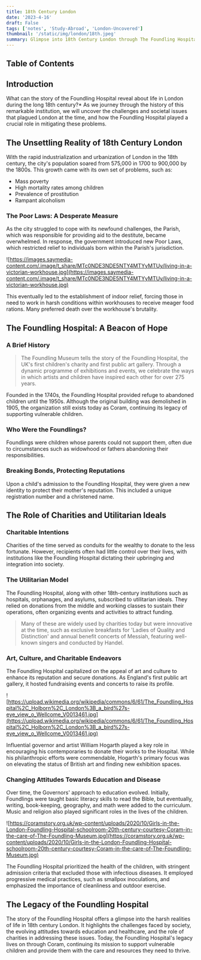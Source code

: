 ```yaml
---
title: 18th Century London
date: '2023-4-16'
draft: False
tags: ['notes', 'Study-Abroad', 'London-Uncovered']
thumbnail: '/static/img/london/18th.jpeg'
summary: Glimpse into 18th Century London through The Foundling Hospital Story
---
```


## Table of Contents

<TOCInline toc={props.toc} exclude="Table of Contents" toHeading={5} />

## Introduction

What can the story of the Foundling Hospital reveal about life in London during the long 18th century?\* As we journey through the history of this remarkable institution, we will uncover the challenges and societal issues that plagued London at the time, and how the Foundling Hospital played a crucial role in mitigating these problems.

## The Unsettling Reality of 18th Century London

With the rapid industrialization and urbanization of London in the 18th century, the city's population soared from 575,000 in 1700 to 900,000 by the 1800s. This growth came with its own set of problems, such as:

- Mass poverty
- High mortality rates among children
- Prevalence of prostitution
- Rampant alcoholism

### The Poor Laws: A Desperate Measure

As the city struggled to cope with its newfound challenges, the Parish, which was responsible for providing aid to the destitute, became overwhelmed. In response, the government introduced new Poor Laws, which restricted relief to individuals born within the Parish's jurisdiction.

![https://images.saymedia-content.com/.image/t_share/MTc0NDE3NDE5NTY4MTYyMTUy/living-in-a-victorian-workhouse.jpg](https://images.saymedia-content.com/.image/t_share/MTc0NDE3NDE5NTY4MTYyMTUy/living-in-a-victorian-workhouse.jpg)

This eventually led to the establishment of indoor relief, forcing those in need to work in harsh conditions within workhouses to receive meager food rations. Many preferred death over the workhouse's brutality.

## The Foundling Hospital: A Beacon of Hope

### A Brief History

> The Foundling Museum tells the story of the Foundling Hospital, the UK's first children's charity and first public art gallery. Through a dynamic programme of exhibitions and events, we celebrate the ways in which artists and children have inspired each other for over 275 years.

Founded in the 1740s, the Foundling Hospital provided refuge to abandoned children until the 1950s. Although the original building was demolished in 1905, the organization still exists today as Coram, continuing its legacy of supporting vulnerable children.

### Who Were the Foundlings?

Foundlings were children whose parents could not support them, often due to circumstances such as widowhood or fathers abandoning their responsibilities.

### Breaking Bonds, Protecting Reputations

Upon a child's admission to the Foundling Hospital, they were given a new identity to protect their mother's reputation. This included a unique registration number and a christened name.

## The Role of Charities and Utilitarian Ideals

### Charitable Intentions

Charities of the time served as conduits for the wealthy to donate to the less fortunate. However, recipients often had little control over their lives, with institutions like the Foundling Hospital dictating their upbringing and integration into society.

### The Utilitarian Model

The Foundling Hospital, along with other 18th-century institutions such as hospitals, orphanages, and asylums, subscribed to utilitarian ideals. They relied on donations from the middle and working classes to sustain their operations, often organizing events and activities to attract funding.

> Many of these are widely used by charities today but were innovative at the time, such as exclusive breakfasts for 'Ladies of Quality and Distinction' and annual benefit concerts of Messiah, featuring well-known singers and conducted by Handel.

### Art, Culture, and Charitable Endeavors

The Foundling Hospital capitalized on the appeal of art and culture to enhance its reputation and secure donations. As England's first public art gallery, it hosted fundraising events and concerts to raise its profile.

![https://upload.wikimedia.org/wikipedia/commons/6/61/The_Foundling_Hospital%2C_Holborn%2C_London%3B_a_bird%27s-eye_view_o_Wellcome_V0013461.jpg](https://upload.wikimedia.org/wikipedia/commons/6/61/The_Foundling_Hospital%2C_Holborn%2C_London%3B_a_bird%27s-eye_view_o_Wellcome_V0013461.jpg)

Influential governor and artist William Hogarth played a key role in encouraging his contemporaries to donate their works to the Hospital. While his philanthropic efforts were commendable, Hogarth's primary focus was on elevating the status of British art and finding new exhibition spaces.

### Changing Attitudes Towards Education and Disease

Over time, the Governors' approach to education evolved. Initially, Foundlings were taught basic literacy skills to read the Bible, but eventually, writing, book-keeping, geography, and math were added to the curriculum. Music and religion also played significant roles in the lives of the children.

![https://coramstory.org.uk/wp-content/uploads/2020/10/Girls-in-the-London-Foundling-Hospital-schoolroom-20th-century-courtesy-Coram-in-the-care-of-The-Foundling-Museum.jpg](https://coramstory.org.uk/wp-content/uploads/2020/10/Girls-in-the-London-Foundling-Hospital-schoolroom-20th-century-courtesy-Coram-in-the-care-of-The-Foundling-Museum.jpg)

The Foundling Hospital prioritized the health of the children, with stringent admission criteria that excluded those with infectious diseases. It employed progressive medical practices, such as smallpox inoculations, and emphasized the importance of cleanliness and outdoor exercise.

## The Legacy of the Foundling Hospital

The story of the Foundling Hospital offers a glimpse into the harsh realities of life in 18th century London. It highlights the challenges faced by society, the evolving attitudes towards education and healthcare, and the role of charities in addressing these issues. Today, the Foundling Hospital's legacy lives on through Coram, continuing its mission to support vulnerable children and provide them with the care and resources they need to thrive.
